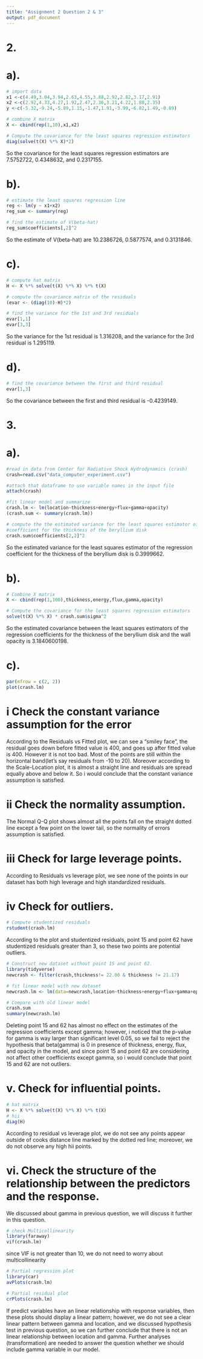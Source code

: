 ---
title: "Assignment 2 Question 2 & 3"
output: pdf_document
---

# 2.
# a).
```{r}
# import data
x1 <-c(4.49,3.04,3.94,2.63,4.55,3.88,2.92,2.82,3.17,2.91)
x2 <-c(2.92,4.33,4.27,1.92,2.47,2.36,3.21,4.22,1.80,2.35)
y <-c(-5.32,-9.24,-5.89,1.15,-1.47,1.91,-3.99,-6.82,1.49,-0.89)

# combine X matrix
X <- cbind(rep(1,10),x1,x2)

# Compute the covariance for the least squares regression estimators
diag(solve(t(X) %*% X)*2)
```
So the covariance for the least squares regression estimators are 7.5752722, 0.4348632, and 0.2317155.

\newpage
# b).
```{r}
# estimate the least squares regression line
reg <- lm(y ~ x1+x2)
reg_sum <- summary(reg)

# find the estimate of V(beta-hat)
reg_sum$coefficients[,2]^2
```
So the estimate of V(beta-hat) are 10.2386726, 0.5877574, and 0.3131846.

\newpage
# c).
```{r}
# compute hat matrix
H <- X %*% solve(t(X) %*% X) %*% t(X)

# compute the covariance matrix of the residuals
(evar <- (diag(10)-H)*2)

# find the variance for the 1st and 3rd residuals
evar[1,1]
evar[3,3]
```
So the variance for the 1st residual is 1.316208, and the variance for the 3rd residual is 1.295119.

\newpage
# d).
```{r}
# find the covariance between the first and third residual
evar[1,3]
```
So the covariance between the first and third residual is -0.4239149.

\newpage
# 3.
# a).
```{r}
#read in data from Center for Radiative Shock Hydrodynamics (crash)
crash=read.csv("data_computer_experiment.csv")

#attach that dataframe to use variable names in the input file
attach(crash)

#fit linear model and summarize
crash.lm <- lm(location~thickness+energy+flux+gamma+opacity)
(crash.sum <- summary(crash.lm))

# compute the the estimated variance for the least squares estimator of the regression
#coefficient for the thickness of the beryllium disk
crash.sum$coefficients[2,2]^2
```
So the estimated variance for the least squares estimator of the regression
coefficient for the thickness of the beryllium disk is 0.3999662.

\newpage
# b).
```{r}
# Combine X matrix
X <- cbind(rep(1,100),thickness,energy,flux,gamma,opacity)

# Compute the covariance for the least squares regression estimators
solve(t(X) %*% X) * crash.sum$sigma^2
```
So the estimated covariance between the least squares estimators of the
regression coefficients for the thickness of the beryllium disk and the wall
opacity is 3.1840600198.

\newpage
# c).
```{r}
par(mfrow = c(2, 2))
plot(crash.lm)
```

\newpage
# i Check the constant variance assumption for the error
According to the Residuals vs Fitted plot, we can see a "smiley face", the residual goes down before fitted value is 400, and goes up after fitted value is 400. However it is not too bad. Most of the points are still within the horizontal band(let's say residuals from -10 to 20). Moreover according to the Scale-Location plot, it is almost a straight line and residuals are spread equally above and below it. So i would conclude that the constant variance assumption is satisfied.

\newpage
# ii Check the normality assumption.
The Normal Q-Q plot shows almost all the points fall on the straight dotted line except a few point on the lower tail, so the normality of errors assumption is satisfied.

\newpage
# iii Check for large leverage points.
According to Residuals vs leverage plot, we see none of the points in our dataset has both high leverage and high standardized residuals. 

\newpage
# iv Check for outliers.
```{r}
# Compute studentized residuals
rstudent(crash.lm)
```
According to the plot and studentized residuals, point 15 and point 62 have studentized residuals greater than 3, so these two points are potential outliers.

```{r}
# Construct new dataset without point 15 and point 62.
library(tidyverse)
newcrash <- filter(crash,thickness!= 22.00 & thickness != 21.17)

# fit linear model with new dataset
newcrash.lm <- lm(data=newcrash,location~thickness+energy+flux+gamma+opacity)

# Compare with old linear model
crash.sum
summary(newcrash.lm)
```
Deleting point 15 and 62 has almost no effect on the estimates of the regression coefficients except gamma; however, i noticed that the p-value for gamma is way larger than significant level 0.05, so we fail to reject the hypothesis that beta(gamma) is 0 in presence of thickness, energy, flux, and opacity in the model, and since point 15 and point 62 are considering not affect other coefficients except gamma, so i would conclude that point 15 and 62 are not outliers.

\newpage
# v. Check for influential points.
```{r}
# hat matrix
H <- X %*% solve(t(X) %*% X) %*% t(X)
# hii
diag(H)
```

According to residual vs leverage plot, we do not see any points appear outside of cooks distance line marked by the dotted red line; moreover, we do not observe any high hii points.

\newpage
# vi. Check the structure of the relationship between the predictors and the response.
We discussed about gamma in previous question, we will discuss it further in this question.
```{r}
# check Multicollinearity
library(faraway)
vif(crash.lm)
```
since VIF is not greater than 10, we do not need to worry about multicollinearity
```{r}
# Partial regression plot
library(car)
avPlots(crash.lm)
```
```{r}
# Partial residual plot
crPlots(crash.lm)
```
If predict variables have an linear relationship with response variables, then these plots should display a linear pattern; however, we do not see a clear linear pattern between gamma and location, and we discussed hypothesis test in previous question, so we can further conclude that there is not an linear relationship between location and gamma. Further analyses (transformation) are needed to answer the question whether we should include gamma variable in our model.



